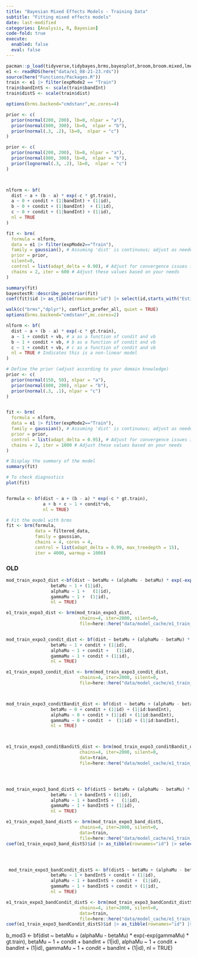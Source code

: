 ```yaml
---
title: "Bayesian Mixed Effects Models - Training Data"
subtitle: "Fitting mixed effects models"
date: last-modified
categories: [Analysis, R, Bayesian]
code-fold: true
execute: 
  enabled: false
  eval: false
---
```







```r
pacman::p_load(tidyverse,tidybayes,brms,bayesplot,broom,broom.mixed,lme4,emmeans,here,knitr,kableExtra,gt,gghalves,patchwork,ggforce,ggdist)
e1 <- readRDS(here("data/e1_08-21-23.rds"))
source(here("Functions/Packages.R"))
train <- e1 |> filter(expMode2 == "Train")  
train$bandIntS <- scale(train$bandInt)
train$distS <- scale(train$dist)

options(brms.backend="cmdstanr",mc.cores=4)


```


```r

prior <- c(
  prior(normal(200, 200), lb=0, nlpar = "a"),
  prior(normal(800, 300), lb=0,  nlpar = "b"),
  prior(normal(.3, .2), lb=0,  nlpar = "c")
)

prior <- c(
  prior(normal(200, 200), lb=0, nlpar = "a"),
  prior(normal(800, 300), lb=0,  nlpar = "b"),
  prior(lognormal(.3, .2), lb=0,  nlpar = "c")
)



nlform <- bf(
  dist ~ a + (b - a) * exp(-c * gt.train),
  a ~ 0 + condit + (1|bandInt) + (1|id), 
  b ~ 0 + condit + (1|bandInt)  + (1|id), 
  c ~ 0 + condit + (1|bandInt) + (1|id), 
  nl = TRUE 
)

fit <- brm(
  formula = nlform,
  data = e1 |> filter(expMode2=="Train"),
  family = gaussian(), # Assuming 'dist' is continuous; adjust as needed
  prior = prior,
  silent=0,
  control = list(adapt_delta = 0.90), # Adjust for convergence issues if necessary
  chains = 2, iter = 600 # Adjust these values based on your needs
)

summary(fit)
bayestestR::describe_posterior(fit)
coef(fit)$id |> as_tibble(rownames="id") |> select(id,starts_with("Esti")) |> print(n=15)


```


```r
walk(c("brms","dplyr"), conflict_prefer_all, quiet = TRUE)
options(brms.backend="cmdstanr",mc.cores=2)

nlform <- bf(
  dist ~ a + (b - a) * exp(-c * gt.train),
  a ~ 1 + condit + vb, # a as a function of condit and vb
  b ~ 1 + condit + vb, # b as a function of condit and vb
  c ~ 1 + condit + vb, # c as a function of condit and vb
  nl = TRUE # Indicates this is a non-linear model
)

# Define the prior (adjust according to your domain knowledge)
prior <- c(
  prior(normal(150, 50), nlpar = "a"),
  prior(normal(800, 200), nlpar = "b"),
  prior(normal(.3, .1), nlpar = "c")
)


fit <- brm(
  formula = nlform,
  data = e1 |> filter(expMode2=="Train"),
  family = gaussian(), # Assuming 'dist' is continuous; adjust as needed
  prior = prior,
  control = list(adapt_delta = 0.95), # Adjust for convergence issues if necessary
  chains = 2, iter = 1000 # Adjust these values based on your needs
)

# Display the summary of the model
summary(fit)

# To check diagnostics
plot(fit)


formula <- bf(dist ~ a + (b - a) * exp(-c * gt.train),
              a + b + c ~ 1 + condit*vb,
              nl = TRUE)

# Fit the model with brms
fit <- brm(formula,
           data = filtered_data,
           family = gaussian,
           chains = 4, cores = 4,
           control = list(adapt_delta = 0.99, max_treedepth = 15),
           iter = 4000, warmup = 1000)
```












### OLD

```r

mod_train_expo3_dist <-bf(dist ~ betaMu + (alphaMu - betaMu) * exp(-exp(gammaMu) * gt.train),
                 betaMu ~ 1 + (1|id), 
                 alphaMu ~ 1 +   (1|id), 
                 gammaMu ~ 1 +  (1|id), 
                 nl = TRUE)

e1_train_expo3_dist <- brm(mod_train_expo3_dist,
                            chains=4, iter=2000, silent=0,
                            file=here::here("data/model_cache/e1_train_expo3_dist"))


mod_train_expo3_condit_dist <- bf(dist ~ betaMu + (alphaMu - betaMu) * exp(-exp(gammaMu) * gt.train),
                 betaMu ~ 1 + condit + (1|id), 
                 alphaMu ~ 1 + condit +   (1|id), 
                 gammaMu ~ 1 + condit + (1|id), 
                 nl = TRUE)

e1_train_expo3_condit_dist <- brm(mod_train_expo3_condit_dist,
                            chains=4, iter=2000, silent=0,
                            file=here::here("data/model_cache/e1_train_expo3_condit_dist"))



mod_train_expo3_conditBandit_dist <- bf(dist ~ betaMu + (alphaMu - betaMu) * exp(-exp(gammaMu) * gt.train),
                 betaMu ~ 0 + condit + (1|id) + (1|id:bandInt), 
                 alphaMu ~ 0 + condit + (1|id) + (1|id:bandInt), 
                 gammaMu ~ 0 + condit  +  (1|id) + (1|id:bandInt), 
                 nl = TRUE)



e1_train_expo3_conditBanditS_dist <- brm(mod_train_expo3_conditBandit_dist,
                            chains=4, iter=2000, silent=0,
                            data=train,
                            file=here::here("data/model_cache/e1_train_expo3_conditBanditSdist"))




mod_train_expo3_band_distS <- bf(distS ~ betaMu + (alphaMu - betaMu) * exp(-exp(gammaMu) * gt.train),
                 betaMu ~ 1 + bandIntS + (1|id), 
                 alphaMu ~ 1 + bandIntS +   (1|id), 
                 gammaMu ~ 1 + bandIntS + (1|id), 
                 nl = TRUE)

e1_train_expo3_band_distS <- brm(mod_train_expo3_band_distS,
                            chains=4, iter=2000, silent=0,
                            data=train,
                            file=here::here("data/model_cache/e1_train_expo3_band_distS"))
coef(e1_train_expo3_band_distS)$id |> as_tibble(rownames="id") |> select(starts_with("Esti")) |> print(n=15)




 mod_train_expo3_bandCondit_distS <- bf(distS ~ betaMu + (alphaMu - betaMu) * exp(-exp(gammaMu) * gt.train),
                 betaMu ~ 1 + bandIntS + condit + (1|id), 
                 alphaMu ~ 1 + bandIntS + condit +  (1|id), 
                 gammaMu ~ 1 + bandIntS + condit + (1|id), 
                 nl = TRUE)

e1_train_expo3_bandCondit_distS <- brm(mod_train_expo3_bandCondit_distS,
                            chains=4, iter=2000, silent=0,
                            data=train,
                            file=here::here("data/model_cache/e1_train_expo3_bandCondit_distS"))                           
coef(e1_train_expo3_bandCondit_distS)$id |> as_tibble(rownames="id") |> select(starts_with("Esti")) |> print(n=15)


```





b_mod3 <- bf(dist ~ betaMu + (alphaMu - betaMu) * exp(-exp(gammaMu) * gt.train),
                 betaMu ~ 1 + condit + bandInt + (1|id), 
                 alphaMu ~ 1 + condit + bandInt +   (1|id), 
                 gammaMu ~ 1 + condit + bandInt + (1|id), 
                 nl = TRUE)
